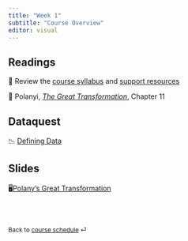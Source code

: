 ---
title: "Week 1"
subtitle: "Course Overview"
editor: visual
---

## Readings

📖 Review the [course syllabus](/course-syllabus.html) and [support
resources](/course-support.html)

📖 Polanyi, [*The Great
Transformation*](https://ebookcentral.proquest.com/lib/gwu/reader.action?docID=3117969&ppg=87),
Chapter 11

## Dataquest

📉 [Defining
Data](https://app.dataquest.io/c/141/m/756/defining-data/1/introduction-to-data-foundations)

## Slides

🖥[Polany's Great Transformation](/slides/lecture-1.html)

<br><br>

::: {style="font-size: 0.875em;"}
Back to [course schedule](/ "Course schedule") ⏎
:::
